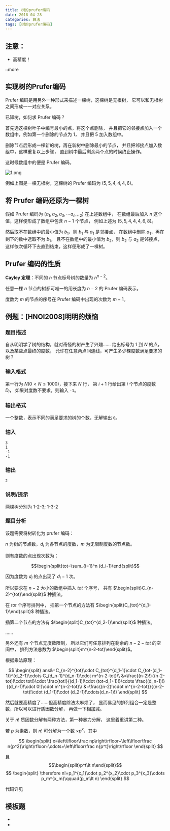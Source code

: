 ```yaml
---
title: 树的prufer编码
date: 2018-04-28
categories: 算法
tags: [树的prufer编码]
---
```


## 注意：

* 高精度！

::more

## 实现树的Prufer编码

Prufer 编码是用另外一种形式来描述一棵树，这棵树是无根树，
它可以和无根树之间形成一一对应关系。

已知树，如何求 Prufer 编码？

首先选这棵树叶子中编号最小的点，将这个点删除，
并且把它的邻接点加入一个数组中，例如第一个删除的节点为 $1$，
并且把 $5$ 加入数组中。

删除节点后形成一棵新的树，再在新树中删除最小的节点，
并且把邻接点加入数组中，这样重复以上步骤，
直到树中最后剩余两个点的时候终止操作。

这时候数组中的便是 Prufer 编码。

![1.png](./prufer-encoding/1.png)

例如上图是一棵无根树，这棵树的 Prufer 编码为 $(5,5,4,4,4,6)$。

## 将 Prufer 编码还原为一棵树

假如 Prufer 编码为 $(a_1,a_2,a_3,\cdots a_{n-2})$ 在上述数组中，
在数组最后加入 $n$ 这个值，这样便形成了数组中包含 $n-1$ 个节点，
例如上述为 $(5,5,4,4,4,6,8)$。

然后取不在数组中的最小值为 $b_1$，则 $b_1$ 与 $a_1$ 是邻接点，
在数组中删除 $a_1$，再在剩下的数中选取不为 $b_1$，
且不在数组中的最小值为 $b_2$，则 $b_2$ 与 $a_2$ 是邻接点，
这样依次循环下去直到结束，这样便形成了一棵树。

## Prufer 编码的性质

**Cayley 定理**：不同的 $n$ 节点标号树的数量为 $n^{n-2}$。

任意一棵 $n$ 节点的树都可唯一的用长度为 $n-2$ 的 Prufer 编码表示。

度数为 $m$ 的节点的序号在 Prufer 编码中出现的次数为 $m-1$。

## 例题：[HNOI2008]明明的烦恼

### 题目描述

自从明明学了树的结构，就对奇怪的树产生了兴趣……
给出标号为 $1$ 到 $N$ 的点，以及某些点最终的度数，
允许在任意两点间连线，可产生多少棵度数满足要求的树？

### 输入格式

第一行为 $N(0\lt N\le 1000)$，接下来 $N$ 行，
第 $i+1$ 行给出第 $i$ 个节点的度数 $D_i$，
如果对度数不要求，则输入 `-1`。

### 输出格式

一个整数，表示不同的满足要求的树的个数，无解输出 `0`。

### 输入

```plain
3
1
-1
-1
```

### 输出

```plain
2
```

### 说明/提示

两棵树分别为 1-2-3; 1-3-2

### 题目分析

该题需要将树转化为 prufer 编码：

$n$ 为树的节点数，$d_i$ 为各节点的度数，$m$ 为无限制度数的节点数。

则有度数的点出现次数为：

$$\begin{split}tot=\sum_{i=1}^n (d_i-1)\end{split}$$

因为度数为 $d_i$ 的点出现了 $d_i-1$ 次。

所以要求在 $n-2$ 大小的数组中插入 $tot$ 个序号，
共有 $\begin{split}C_{n-2}^{tot}\end{split}$ 种插法。

在 $tot$ 个序号排列中，
插第一个节点的方法有 $\begin{split}C_{tot}^{d_1-1}\end{split}$ 种插法。

插第二个节点的方法有 $\begin{split}C_{tot}^{d_2-1}\end{split}$ 种插法。

……

另外还有 $m$ 个节点无度数限制，
所以它们可任意排列在剩余的 $n-2-tot$ 的空间中，
排列方法总数为 $\begin{split}m^{n-2-tot}\end{split}$。

根据乘法原理：

$$
\begin{split}
ans&=C_{n-2}^{tot}\cdot C_{tot}^{d_1-1}\cdot C_{tot-(d_1-1)}^{d_2-1}\cdots C_{d_n-1}^{d_n-1}\cdot m^{n-2-tot}\\
&=\frac{(n-2)!}{(n-2-tot)!\cdot tot!}\cdot \frac{tot!}{(d_1-1)!\cdot (tot-d_1+1)!}\cdots \frac{(d_n-1)!}{(d_n-1)!\cdot 0!}\cdot m^{n-2-tot}\\
&=\frac{(n-2)!\cdot m^{n-2-tot}}{(n-2-tot)!\cdot (d_1-1)!\cdot (d_2-1)!\cdots(d_n-1)!}
\end{split}
$$

然后就要高精度了……但高精度除法太麻烦了，
显而易见的排列组合一定是整数，所以可以进行质因数分解，
再做一下相加减。

关于 $n!$ 质因数分解有两种方法，第一种暴力分解，
这里着重讲第二种。

若 $p$ 为素数，则 $n!$ 可分解为一个数 $\times p^x$，其中

$$
\begin{split}
x=\left\lfloor\frac np\right\rfloor+\left\lfloor\frac n{p^2}\right\rfloor+\cdots+\left\lfloor\frac n{p^t}\right\rfloor
\end{split}
$$

且 $$\begin{split}p^t\lt n\end{split}$$
$$
\begin{split}
\therefore n!=p_1^{x_1}\cdot p_2^{x_2}\cdot p_3^{x_3}\cdots p_m^{x_m}\qquad(p_m\lt n)
\end{split}
$$

代码详见 <PostLink id="solution-code2425.mdx" collection="oi" text="Code" anchor="code"/>

## 模板题

* <PostLink id="solution-code2503.mdx" collection="oi" text="[HNOI2004]树的计数" />
* <PostLink id="solution-code1826.mdx" collection="oi" text="小猴打架" />
